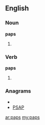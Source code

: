 ==English==

===Noun===
'''paps'''

# {{plural of|[[pap]]}}

===Verb===
'''paps'''

# {{third-person singular of|[[pap]]}}

===Anagrams===
* {{alphagram|[[apps#English|apps]]}} 
* [[PSAP#English|PSAP]]

[[ar:paps]]
[[my:paps]]